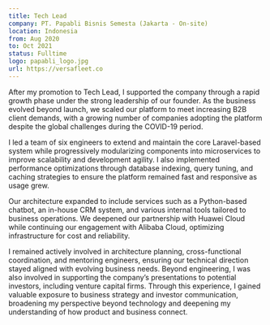 ```yaml
---
title: Tech Lead
company: PT. Papabli Bisnis Semesta (Jakarta - On-site)
location: Indonesia
from: Aug 2020
to: Oct 2021
status: Fulltime
logo: papabli_logo.jpg
url: https://versafleet.co
---
```


After my promotion to Tech Lead, I supported the company through a rapid growth phase under the strong leadership of our founder. As the business evolved beyond launch, we scaled our platform to meet increasing B2B client demands, with a growing number of companies adopting the platform despite the global challenges during the COVID-19 period.

I led a team of six engineers to extend and maintain the core Laravel-based system while progressively modularizing components into microservices to improve scalability and development agility. I also implemented performance optimizations through database indexing, query tuning, and caching strategies to ensure the platform remained fast and responsive as usage grew.

Our architecture expanded to include services such as a Python-based chatbot, an in-house CRM system, and various internal tools tailored to business operations. We deepened our partnership with Huawei Cloud while continuing our engagement with Alibaba Cloud, optimizing infrastructure for cost and reliability.

I remained actively involved in architecture planning, cross-functional coordination, and mentoring engineers, ensuring our technical direction stayed aligned with evolving business needs. Beyond engineering, I was also involved in supporting the company’s presentations to potential investors, including venture capital firms. Through this experience, I gained valuable exposure to business strategy and investor communication, broadening my perspective beyond technology and deepening my understanding of how product and business connect.